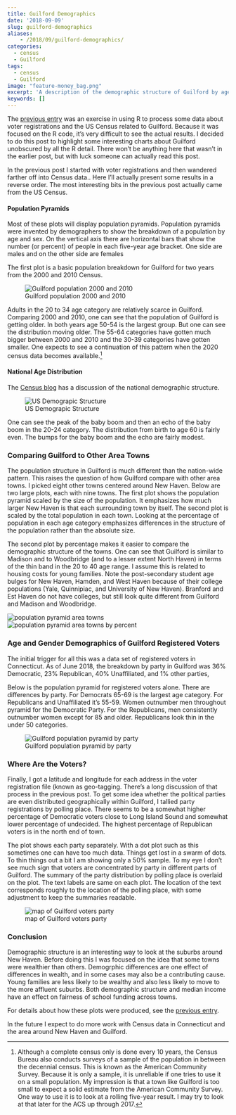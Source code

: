 ```yaml
---
title: Guilford Demographics
date: '2018-09-09'
slug: guilford-demographics
aliases:
    - /2018/09/guilford-demographics/
categories:
  - census
  - Guilford
tags:
  - census
  - Guilford
image: "feature-money_bag.png"
excerpt: 'A description of the demographic structure of Guilford by age compared with other towns. Also provides some background on the geographic location of registered voters in Guilford. This post is very similar to the previous post; it does not include the R code so it is much more readable.'  
keywords: []
---
```


The [previous entry](/blog/geotagging-voters/) was an exercise in using R to process some data about voter registrations and the US Census related to Guilford. Because it was focused on the R code, it's very difficult to see the actual results. I decided to do this post to highlight some interesting charts about Guilford unobscured by all the R detail. There won't be anything here that wasn't in the earlier post, but with luck someone can actually read this post.

In the previous post I started with voter registrations and then wandered farther off into Census data.. Here I'll actually present some results in a reverse order. The most interesting bits in the previous post actually came from the US Census.

#### Population Pyramids

Most of these plots will display population pyramids. Population pyramids were invented by demographers to show the breakdown of a population by age and sex. On the vertical axis there are horizontal bars that show the number (or percent) of people in each five-year age bracket. One side are males and on the other side are females

The first plot is a basic population breakdown for Guilford for two years from the 2000 and 2010 Census.

![Guilford population 2000 and 2010](/post/2018-09-09-guilford-demographics_files/guilford_two_year.png)

Adults in the 20 to 34 age category are relatively scarce in Guilford. Comparing 2000 and 2010, one can see that the population of Guilford is getting older. In both years age 50-54 is the largest group. But one can see the distribution moving older. The 55-64 categories have gotten much bigger between 2000 and 2010 and the 30-39 categories have gotten smaller. One expects to see a continuation of this pattern when the 2020 census data becomes available.[^1]

[^1]: Although a complete census only is done every 10 years, the Census Bureau also conducts surveys of a sample of the population in between the decennial census. This is known as the American Community Survey. Because it is only a sample, it is unreliable if one tries to use it on a small population. My impression is that a town like Guilford is too small to expect a solid estimate from the American Community Survey. One way to use it is to look at a rolling five-year result. I may try to look at that later for the ACS up through 2017.

#### National Age Distribution

The [Census blog](https://www.census.gov/newsroom/blogs/random-samplings/2016/06/americas-age-profile-told-through-population-pyramids.html) has a discussion of the national demographic structure.

![US Demograpic Structure](https://www.census.gov/content/dam/Census/newsroom/blogs/2016/06/americas-age-profile-told-through-population-pyramids/Chart-1.png)

One can see the peak of the baby boom and then an echo of the baby boom in the 20-24 category. The distribution from birth to age 60 is fairly even. The bumps for the baby boom and the echo are fairly modest.

### Comparing Guilford to Other Area Towns {#multi_town}

The population structure in Guilford is much different than the nation-wide pattern. This raises the question of how Guilford compare with other area towns. I picked eight other towns centered around New Haven. Below are two large plots, each with nine towns. The first plot shows the population pyramid scaled by the size of the population. It emphasizes how much larger New Haven is that each surrounding town by itself. The second plot is scaled by the total population in each town. Looking at the percentage of population in each age category emphasizes differences in the structure of the population rather than the absolute size.

The second plot by percentage makes it easier to compare the demographic structure of the towns. One can see that Guilford is similar to Madison and to Woodbridge (and to a lesser extent North Haven) in terms of the thin band in the 20 to 40 age range. I assume this is related to housing costs for young families. Note the post-secondary student age bulges for New Haven, Hamden, and West Haven because of their college populations (Yale, Quinnipiac, and University of New Haven). Branford and Est Haven do not have colleges, but still look quite different from Guilford and Madison and Woodbridge.

![population pyramid area towns](/blog/2018-09-09-guilford-demographics_files/town_pyramids_pop.png) ![population pyramid area towns by percent](/blog/2018-09-09-guilford-demographics_files/town_pyramids_pct.png)

### Age and Gender Demographics of Guilford Registered Voters

The initial trigger for all this was a data set of registered voters in Connecticut. As of June 2018, the breakdown by party in Guilford was 36% Democratic, 23% Republican, 40% Unaffiliated, and 1% other parties,

Below is the population pyramid for registered voters alone. There are differences by party. For Democrats 65-69 is the largest age category. For Republicans and Unaffiliated it's 55-59. Women outnumber men throughout pyramid for the Democratic Party. For the Republicans, men consistently outnumber women except for 85 and older. Republicans look thin in the under 50 categories.

![Guilford population pyramid by party](/post/2018-09-09-guilford-demographics_files/party_pyramid.png)

### Where Are the Voters?

Finally, I got a latitude and longitude for each address in the voter registration file (known as geo-tagging. There's a long discussion of that process in the previous post. To get some idea whether the political parties are even distributed geographically within Guilford, I tallied party registrations by polling place. There seems to be a somewhat higher percentage of Democratic voters close to Long Island Sound and somewhat lower percentage of undecided. The highest percentage of Republican voters is in the north end of town.

The plot shows each party separately. With a dot plot such as this sometimes one can have too much data. Things get lost in a swarm of dots. To thin things out a bit I am showing only a 50% sample. To my eye I don't see much sign that voters are concentrated by party in different parts of Guilford. The summary of the party distribution by polling place is overlaid on the plot. The text labels are same on each plot. The location of the text corresponds roughly to the location of the polling place, with some adjustment to keep the summaries readable.

![map of Guilford voters party](/post/2018-09-09-guilford-demographics_files/voters_by_party.png)

### Conclusion

Demographic structure is an interesting way to look at the suburbs around New Haven. Before doing this I was focused on the idea that some towns were wealthier than others. Demogrphic differences are one effect of differences in wealth, and in some cases may also be a contributing cause. Young families are less likely to be wealthy and also less likely to move to the more affluent suburbs. Both demographic structure and median income have an effect on fairness of school funding across towns.

For details about how these plots were produced, see the [previous entry](/post/geotagging_voters/).

In the future I expect to do more work with Census data in Connecticut and the area around New Haven and Guilford.
